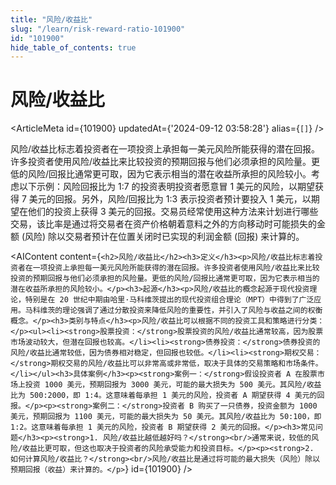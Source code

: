 ```yaml
---
title: "风险/收益比"
slug: "/learn/risk-reward-ratio-101900"
id: "101900"
hide_table_of_contents: true
---
```



# 风险/收益比

<ArticleMeta id={101900} updatedAt={'2024-09-12 03:58:28'} alias={`[]`} />
<div className='border-solid border-b border-t-0 my-4 border-[var(--ifm-color-gray-300)]' />

风险/收益比标志着投资者在一项投资上承担每一美元风险所能获得的潜在回报。许多投资者使用风险/收益比来比较投资的预期回报与他们必须承担的风险量。更低的风险/回报比通常更可取，因为它表示相当的潜在收益所承担的风险较小。考虑以下示例：风险回报比为 1:7 的投资表明投资者愿意冒 1 美元的风险，以期望获得 7 美元的回报。另外，风险/回报比为 1:3 表示投资者预计要投入 1 美元，以期望在他们的投资上获得 3 美元的回报。交易员经常使用这种方法来计划进行哪些交易，该比率是通过将交易者在资产价格朝着意料之外的方向移动时可能损失的金额 (风险) 除以交易者预计在位置关闭时已实现的利润金额 (回报) 来计算的。

<AIContent content={`<h2>风险/收益比</h2><h3>定义</h3><p>风险/收益比标志着投资者在一项投资上承担每一美元风险所能获得的潜在回报。许多投资者使用风险/收益比来比较投资的预期回报与他们必须承担的风险量。更低的风险/回报比通常更可取，因为它表示相当的潜在收益所承担的风险较小。</p><h3>起源</h3><p>风险/收益比的概念起源于现代投资理论，特别是在 20 世纪中期由哈里·马科维茨提出的现代投资组合理论（MPT）中得到了广泛应用。马科维茨的理论强调了通过分散投资来降低风险的重要性，并引入了风险与收益之间的权衡概念。</p><h3>类别与特点</h3><p>风险/收益比可以根据不同的投资工具和策略进行分类：</p><ul><li><strong>股票投资：</strong>股票投资的风险/收益比通常较高，因为股票市场波动较大，但潜在回报也较高。</li><li><strong>债券投资：</strong>债券投资的风险/收益比通常较低，因为债券相对稳定，但回报也较低。</li><li><strong>期权交易：</strong>期权交易的风险/收益比可以非常高或非常低，取决于具体的交易策略和市场条件。</li></ul><h3>具体案例</h3><p><strong>案例一：</strong>假设投资者 A 在股票市场上投资 1000 美元，预期回报为 3000 美元，可能的最大损失为 500 美元。其风险/收益比为 500:2000，即 1:4。这意味着每承担 1 美元的风险，投资者 A 期望获得 4 美元的回报。</p><p><strong>案例二：</strong>投资者 B 购买了一只债券，投资金额为 1000 美元，预期回报为 1100 美元，可能的最大损失为 50 美元。其风险/收益比为 50:100，即 1:2。这意味着每承担 1 美元的风险，投资者 B 期望获得 2 美元的回报。</p><h3>常见问题</h3><p><strong>1. 风险/收益比越低越好吗？</strong><br/>通常来说，较低的风险/收益比更可取，但这也取决于投资者的风险承受能力和投资目标。</p><p><strong>2. 如何计算风险/收益比？</strong><br/>风险/收益比是通过将可能的最大损失（风险）除以预期回报（收益）来计算的。</p>`} id={101900} />
